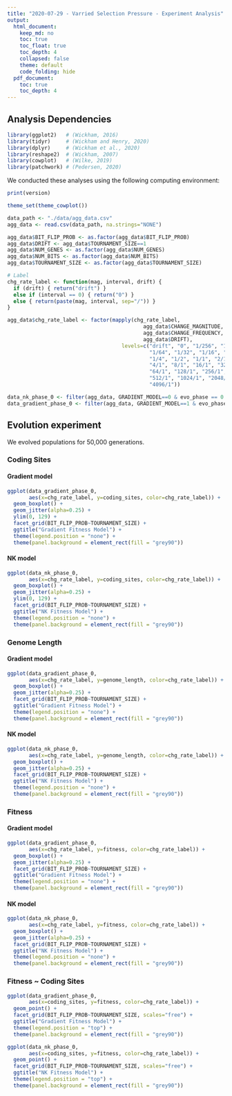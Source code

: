 ```yaml
---
title: "2020-07-29 - Varried Selection Pressure - Experiment Analysis"
output:
  html_document:
    keep_md: no
    toc: true
    toc_float: true
    toc_depth: 4
    collapsed: false
    theme: default
    code_folding: hide
  pdf_document:
    toc: true
    toc_depth: 4
---
```


## Analysis Dependencies

```r
library(ggplot2)   # (Wickham, 2016)
library(tidyr)     # (Wickham and Henry, 2020)
library(dplyr)     # (Wickham et al., 2020)
library(reshape2)  # (Wickham, 2007)
library(cowplot)   # (Wilke, 2019)
library(patchwork) # (Pedersen, 2020)
```

We conducted these analyses using the following computing environment:

```r
print(version)
```

```r
theme_set(theme_cowplot())

data_path <- "./data/agg_data.csv"
agg_data <- read.csv(data_path, na.strings="NONE")

agg_data$BIT_FLIP_PROB <- as.factor(agg_data$BIT_FLIP_PROB)
agg_data$DRIFT <- agg_data$TOURNAMENT_SIZE==1
agg_data$NUM_GENES <- as.factor(agg_data$NUM_GENES)
agg_data$NUM_BITS <- as.factor(agg_data$NUM_BITS)
agg_data$TOURNAMENT_SIZE <- as.factor(agg_data$TOURNAMENT_SIZE)

# Label
chg_rate_label <- function(mag, interval, drift) {
  if (drift) { return("drift") }
  else if (interval == 0) { return("0") }
  else { return(paste(mag, interval, sep="/")) }
}

agg_data$chg_rate_label <- factor(mapply(chg_rate_label, 
                                            agg_data$CHANGE_MAGNITUDE,
                                            agg_data$CHANGE_FREQUENCY,
                                            agg_data$DRIFT),
                                     levels=c("drift", "0", "1/256", "1/128",
                                              "1/64", "1/32", "1/16", "1/8",
                                              "1/4", "1/2", "1/1", "2/1", 
                                              "4/1", "8/1", "16/1", "32/1",
                                              "64/1", "128/1", "256/1", 
                                              "512/1", "1024/1", "2048/1",
                                              "4096/1"))

data_nk_phase_0 <- filter(agg_data, GRADIENT_MODEL==0 & evo_phase == 0 & update==50000)
data_gradient_phase_0 <- filter(agg_data, GRADIENT_MODEL==1 & evo_phase == 0 & update==50000)

```

## Evolution experiment

We evolved populations for 50,000 generations.

### Coding Sites

#### Gradient model

```r
ggplot(data_gradient_phase_0, 
       aes(x=chg_rate_label, y=coding_sites, color=chg_rate_label)) +
  geom_boxplot() +
  geom_jitter(alpha=0.25) +
  ylim(0, 129) +
  facet_grid(BIT_FLIP_PROB~TOURNAMENT_SIZE) +
  ggtitle("Gradient Fitness Model") +
  theme(legend.position = "none") +
  theme(panel.background = element_rect(fill = "grey90"))
```

#### NK model

```r
ggplot(data_nk_phase_0, 
       aes(x=chg_rate_label, y=coding_sites, color=chg_rate_label)) +
  geom_boxplot() +
  geom_jitter(alpha=0.25) +
  ylim(0, 129) +
  facet_grid(BIT_FLIP_PROB~TOURNAMENT_SIZE) +
  ggtitle("NK Fitness Model") +
  theme(legend.position = "none") +
  theme(panel.background = element_rect(fill = "grey90"))
```

### Genome Length

#### Gradient model

```r
ggplot(data_gradient_phase_0, 
       aes(x=chg_rate_label, y=genome_length, color=chg_rate_label)) +
  geom_boxplot() +
  geom_jitter(alpha=0.25) +
  facet_grid(BIT_FLIP_PROB~TOURNAMENT_SIZE) +
  ggtitle("Gradient Fitness Model") +
  theme(legend.position = "none") +
  theme(panel.background = element_rect(fill = "grey90"))
```

#### NK model

```r
ggplot(data_nk_phase_0, 
       aes(x=chg_rate_label, y=genome_length, color=chg_rate_label)) +
  geom_boxplot() +
  geom_jitter(alpha=0.25) +
  facet_grid(BIT_FLIP_PROB~TOURNAMENT_SIZE) +
  ggtitle("NK Fitness Model") +
  theme(legend.position = "none") +
  theme(panel.background = element_rect(fill = "grey90"))
```

### Fitness

#### Gradient model

```r
ggplot(data_gradient_phase_0, 
       aes(x=chg_rate_label, y=fitness, color=chg_rate_label)) +
  geom_boxplot() +
  geom_jitter(alpha=0.25) +
  facet_grid(BIT_FLIP_PROB~TOURNAMENT_SIZE) +
  ggtitle("Gradient Fitness Model") +
  theme(legend.position = "none") +
  theme(panel.background = element_rect(fill = "grey90"))
```

#### NK model

```r
ggplot(data_nk_phase_0, 
       aes(x=chg_rate_label, y=fitness, color=chg_rate_label)) +
  geom_boxplot() +
  geom_jitter(alpha=0.25) +
  facet_grid(BIT_FLIP_PROB~TOURNAMENT_SIZE) +
  ggtitle("NK Fitness Model") +
  theme(legend.position = "none") +
  theme(panel.background = element_rect(fill = "grey90"))
```

### Fitness ~ Coding Sites

```r
ggplot(data_gradient_phase_0, 
       aes(x=coding_sites, y=fitness, color=chg_rate_label)) +
  geom_point() +
  facet_grid(BIT_FLIP_PROB~TOURNAMENT_SIZE, scales="free") +
  ggtitle("Gradient Fitness Model") +
  theme(legend.position = "top") +
  theme(panel.background = element_rect(fill = "grey90"))
```

```r
ggplot(data_nk_phase_0, 
       aes(x=coding_sites, y=fitness, color=chg_rate_label)) +
  geom_point() +
  facet_grid(BIT_FLIP_PROB~TOURNAMENT_SIZE, scales="free") +
  ggtitle("NK Fitness Model") +
  theme(legend.position = "top") +
  theme(panel.background = element_rect(fill = "grey90"))
```